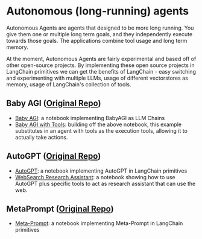 # Autonomous (long-running) agents

Autonomous Agents are agents that designed to be more long running.
You give them one or multiple long term goals, and they independently execute towards those goals.
The applications combine tool usage and long term memory.

At the moment, Autonomous Agents are fairly experimental and based off of other open-source projects.
By implementing these open source projects in LangChain primitives we can get the benefits of LangChain - 
easy switching and experimenting with multiple LLMs, usage of different vectorstores as memory, 
usage of LangChain's collection of tools.

## Baby AGI ([Original Repo](https://github.com/yoheinakajima/babyagi))

- [Baby AGI](./autonomous_agents/baby_agi.html): a notebook implementing BabyAGI as LLM Chains
- [Baby AGI with Tools](./autonomous_agents/baby_agi_with_agent.html): building off the above notebook, this example substitutes in an agent with tools as the execution tools, allowing it to actually take actions.


## AutoGPT ([Original Repo](https://github.com/Significant-Gravitas/Auto-GPT))
- [AutoGPT](./autonomous_agents/autogpt.html): a notebook implementing AutoGPT in LangChain primitives
- [WebSearch Research Assistant](./autonomous_agents/marathon_times.html): a notebook showing how to use AutoGPT plus specific tools to act as research assistant that can use the web.

## MetaPrompt ([Original Repo](https://github.com/ngoodman/metaprompt))
- [Meta-Prompt](./autonomous_agents/meta_prompt.html): a notebook implementing Meta-Prompt in LangChain primitives
